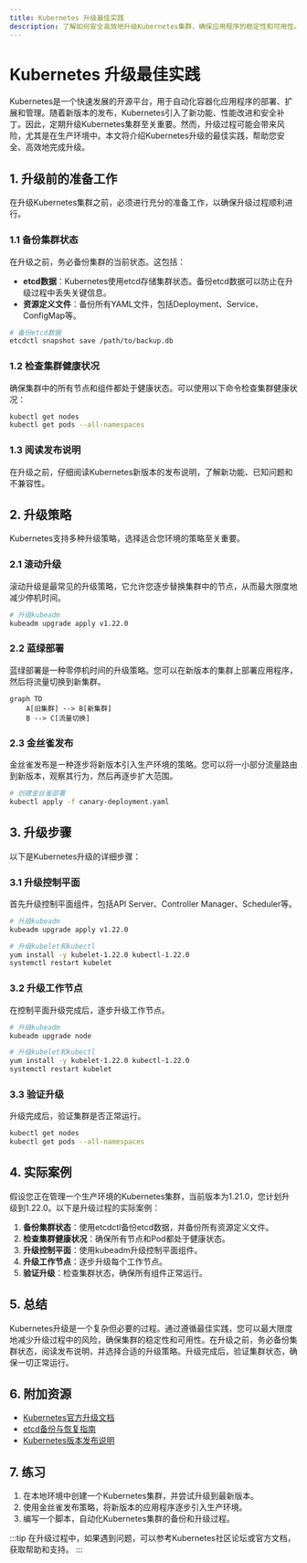 ```yaml
---
title: Kubernetes 升级最佳实践
description: 了解如何安全高效地升级Kubernetes集群，确保应用程序的稳定性和可用性。
---
```


# Kubernetes 升级最佳实践

Kubernetes是一个快速发展的开源平台，用于自动化容器化应用程序的部署、扩展和管理。随着新版本的发布，Kubernetes引入了新功能、性能改进和安全补丁。因此，定期升级Kubernetes集群至关重要。然而，升级过程可能会带来风险，尤其是在生产环境中。本文将介绍Kubernetes升级的最佳实践，帮助您安全、高效地完成升级。

## 1. 升级前的准备工作

在升级Kubernetes集群之前，必须进行充分的准备工作，以确保升级过程顺利进行。

### 1.1 备份集群状态

在升级之前，务必备份集群的当前状态。这包括：

- **etcd数据**：Kubernetes使用etcd存储集群状态。备份etcd数据可以防止在升级过程中丢失关键信息。
- **资源定义文件**：备份所有YAML文件，包括Deployment、Service、ConfigMap等。

```bash
# 备份etcd数据
etcdctl snapshot save /path/to/backup.db
```

### 1.2 检查集群健康状况

确保集群中的所有节点和组件都处于健康状态。可以使用以下命令检查集群健康状况：

```bash
kubectl get nodes
kubectl get pods --all-namespaces
```

### 1.3 阅读发布说明

在升级之前，仔细阅读Kubernetes新版本的发布说明，了解新功能、已知问题和不兼容性。

## 2. 升级策略

Kubernetes支持多种升级策略，选择适合您环境的策略至关重要。

### 2.1 滚动升级

滚动升级是最常见的升级策略，它允许您逐步替换集群中的节点，从而最大限度地减少停机时间。

```bash
# 升级kubeadm
kubeadm upgrade apply v1.22.0
```

### 2.2 蓝绿部署

蓝绿部署是一种零停机时间的升级策略。您可以在新版本的集群上部署应用程序，然后将流量切换到新集群。

```mermaid
graph TD
    A[旧集群] --> B[新集群]
    B --> C[流量切换]
```

### 2.3 金丝雀发布

金丝雀发布是一种逐步将新版本引入生产环境的策略。您可以将一小部分流量路由到新版本，观察其行为，然后再逐步扩大范围。

```bash
# 创建金丝雀部署
kubectl apply -f canary-deployment.yaml
```

## 3. 升级步骤

以下是Kubernetes升级的详细步骤：

### 3.1 升级控制平面

首先升级控制平面组件，包括API Server、Controller Manager、Scheduler等。

```bash
# 升级kubeadm
kubeadm upgrade apply v1.22.0

# 升级kubelet和kubectl
yum install -y kubelet-1.22.0 kubectl-1.22.0
systemctl restart kubelet
```

### 3.2 升级工作节点

在控制平面升级完成后，逐步升级工作节点。

```bash
# 升级kubeadm
kubeadm upgrade node

# 升级kubelet和kubectl
yum install -y kubelet-1.22.0 kubectl-1.22.0
systemctl restart kubelet
```

### 3.3 验证升级

升级完成后，验证集群是否正常运行。

```bash
kubectl get nodes
kubectl get pods --all-namespaces
```

## 4. 实际案例

假设您正在管理一个生产环境的Kubernetes集群，当前版本为1.21.0，您计划升级到1.22.0。以下是升级过程的实际案例：

1. **备份集群状态**：使用etcdctl备份etcd数据，并备份所有资源定义文件。
2. **检查集群健康状况**：确保所有节点和Pod都处于健康状态。
3. **升级控制平面**：使用kubeadm升级控制平面组件。
4. **升级工作节点**：逐步升级每个工作节点。
5. **验证升级**：检查集群状态，确保所有组件正常运行。

## 5. 总结

Kubernetes升级是一个复杂但必要的过程。通过遵循最佳实践，您可以最大限度地减少升级过程中的风险，确保集群的稳定性和可用性。在升级之前，务必备份集群状态，阅读发布说明，并选择合适的升级策略。升级完成后，验证集群状态，确保一切正常运行。

## 6. 附加资源

- [Kubernetes官方升级文档](https://kubernetes.io/docs/tasks/administer-cluster/kubeadm/kubeadm-upgrade/)
- [etcd备份与恢复指南](https://etcd.io/docs/v3.5/op-guide/recovery/)
- [Kubernetes版本发布说明](https://kubernetes.io/docs/setup/release/notes/)

## 7. 练习

1. 在本地环境中创建一个Kubernetes集群，并尝试升级到最新版本。
2. 使用金丝雀发布策略，将新版本的应用程序逐步引入生产环境。
3. 编写一个脚本，自动化Kubernetes集群的备份和升级过程。

:::tip
在升级过程中，如果遇到问题，可以参考Kubernetes社区论坛或官方文档，获取帮助和支持。
:::